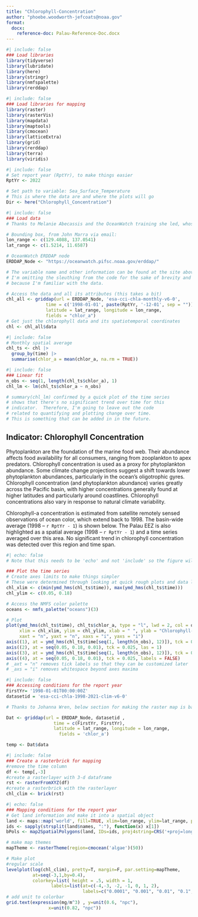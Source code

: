 ```yaml
---
title: "Chlorophyll-Concentration"
author: "phoebe.woodworth-jefcoats@noaa.gov"
format: 
  docx:
    reference-doc: Palau-Reference-Doc.docx
---
```


```r
#| include: false
### Load libraries
library(tidyverse)
library(lubridate)
library(here)
library(stringr)
library(nmfspalette)
library(rerddap)
```

```r
#| include: false
### Load libraries for mapping
library(raster)
library(rasterVis)
library(mapdata)
library(maptools)
library(cmocean)
library(latticeExtra)
library(grid)
library(rerddap)
library(terra)
library(viridis)
```

```r
#| include: false
# Set report year (RptYr), to make things easier
RptYr <- 2022

# Set path to variable: Sea_Surface_Temperature
# This is where the data are and where the plots will go
Dir <- here("Chlorophyll_Concentration")
```

```r
#| include: false
### Load data
# Thanks to Melanie Abecassis and the OceanWatch training she led, whose code I'm borrowing here

# Bounding box, from John Marra via email:
lon_range <- c(129.4088, 137.0541)
lat_range <- c(1.5214, 11.6587)

# OceanWatch ERDDAP node
ERDDAP_Node <- "https://oceanwatch.pifsc.noaa.gov/erddap/"

# The variable name and other information can be found at the site above.
# I'm omitting the sleuthing from the code for the sake of brevity and
# because I'm familiar with the data.

# Access the data and all its attributes (this takes a bit)
chl_all <- griddap(url = ERDDAP_Node, 'esa-cci-chla-monthly-v6-0', 
               time = c('1998-01-01', paste(RptYr, '-12-01', sep = "")),
               latitude = lat_range, longitude = lon_range,
               fields = "chlor_a")
# Get just the chlorophyll data and its spatiotemporal coordinates
chl <- chl_all$data
```

```r
#| include: false
# Monthly spatial average
chl_ts <- chl |>
  group_by(time) |>
  summarise(chlor_a = mean(chlor_a, na.rm = TRUE))
```

```r
#| include: false
### Linear fit
n_obs <- seq(1, length(chl_ts$chlor_a), 1)
chl_lm <- lm(chl_ts$chlor_a ~ n_obs)

# summary(chl_lm) confirmed by a quick plot of the time series
# shows that there's no significant trend over time for this
# indicator.  Therefore, I'm going to leave out the code 
# related to quantifying and plotting change over time.
# This is something that can be added in in the future.
```

## __Indicator: Chlorophyll Concentration__
Phytoplankton are the foundation of the marine food web.  Their abundance affects food 
availability for all consumers, ranging from zooplankton to apex predators. Chlorophyll 
concentration is used as a proxy for phytoplankton abundance.  Some climate change 
projections suggest a shift towards lower phytoplankton abundances, particularly in the 
ocean’s oligotrophic gyres.  Chlorophyll concentration (and phytoplankton abundance) 
varies greatly across the Pacific basin, with higher concentrations generally found at 
higher latitudes and particularly around coastlines.  Chlorophyll concentrations also 
vary in response to natural climate variability.   

Chlorophyll-a concentration is estimated from satellite remotely sensed observations 
of ocean color, which extend back to 1998.  The basin-wide average (1998 – `r RptYr - 1`) 
is shown below.  The Palau EEZ is also highlighted as a spatial average (1998 – `r RptYr - 1`)
and a time series averaged over this area.  No significant trend in chlorophyll concentration
was detected over this region and time span.

```r
#| echo: false
# Note that this needs to be 'echo' and not 'include' so the figure will show up

### Plot the time series
# Create axes limits to make things simpler
# These were determined through looking at quick rough plots and data limits
chl_xlim <- c(min(ymd_hms(chl_ts$time)), max(ymd_hms(chl_ts$time)))
chl_ylim <- c(0.05, 0.18)

# Access the NMFS color palette
oceans <- nmfs_palette("oceans")(3)

# Plot
plot(ymd_hms(chl_ts$time), chl_ts$chlor_a, type = "l", lwd = 2, col = oceans[2], 
     xlim = chl_xlim, ylim = chl_ylim, xlab = " ", ylab = "Chlorophyll-a Concentration (mg m^-^3)",
     xaxt = "n", yaxt = "n", xaxs = "i", yaxs = "i")
axis((1), at = ymd_hms(chl_ts$time[seq(1, length(n_obs), 12)]), tck = 0.025, labels = year(make_date(seq(1998, RptYr, 1))))
axis((2), at = seq(0.05, 0.18, 0.01), tck = 0.025, las = 1)
axis((3), at = ymd_hms(chl_ts$time[seq(1, length(n_obs), 12)]), tck = 0.025, labels = FALSE)
axis((4), at = seq(0.05, 0.18, 0.01), tck = 0.025, labels = FALSE)
# _axt = "n" removes tick labels so that they can be customized later 
# _axs = "i" removes whitespace beyond axes maxima
```

```r
#| include: false
### Accessing conditions for the report year
FirstYr= '1998-01-01T00:00:00Z'
datasetid = 'esa-cci-chla-1998-2021-clim-v6-0'

# Thanks to Johanna Wren, below section for making the raster map is based on her script

Dat <- griddap(url = ERDDAP_Node, datasetid ,  
                  time = c(FirstYr, FirstYr), 
                  latitude = lat_range, longitude = lon_range,
                    fields = 'chlor_a')

temp <- Dat$data

```

```r
#| include: false
### Create a rasterbrick for mapping
#remove the time column
df <- temp[,-3]
#create a rasterlayer with 3-d dataframe
rst <- rasterFromXYZ(df)
#create a rasterbrick with the rasterlayer
chl_clim <- brick(rst)
```


```r
#| echo: false
### Mapping conditions for the report year
# Get land information and make it into a spatial object
land <- maps::map('world', fill=TRUE, xlim=lon_range, ylim=lat_range, plot=FALSE)
ids <- sapply(strsplit(land$names, ":"), function(x) x[1])
bPols <- map2SpatialPolygons(land, IDs=ids, proj4string=CRS('+proj=longlat +datum=WGS84 +no_defs'))

# make map themes
mapTheme <- rasterTheme(region=cmocean('algae')(50))

# Make plot
#regular scale
levelplot(log(chl_clim), pretty=T, margin=F, par.setting=mapTheme, 
          at=seq(-3,1,by=0.4),
          colorkey=list( height = .5, width = 1,
                 labels=list(at=c(-4,-3, -2, -1, 0, 1, 2), 
                             labels=c("0.0001", "0.001", "0.01", "0.1", "1", "10", "100")) ) )
# add unit to colorbar
grid.text(expression(mg/m^3) , y=unit(0.6, "npc"), 
                x=unit(0.82, "npc"))    
```
